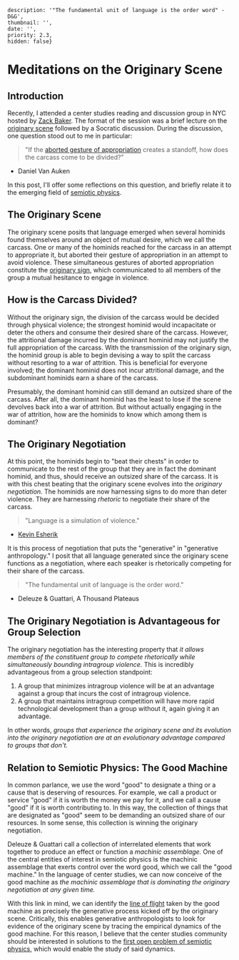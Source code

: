     description: '"The fundamental unit of language is the order word" - D&G',
    thumbnail: '',
    date: '',
    priority: 2.3,
    hidden: false}

# Meditations on the Originary Scene

## Introduction
Recently, I attended a center studies reading and discussion group in NYC hosted by [Zack Baker](https://twitter.com/zackabaker).
The format of the session was a brief lecture on the [originary scene](https://learn.generativeanthropology.com/wiki/Originary_Scene) followed by a Socratic discussion.
During the discussion, one question stood out to me in particular:

> "If the [aborted gesture of appropriation](https://learn.generativeanthropology.com/wiki/Aborted_Gesture_of_Appropriation) creates a standoff, how does the carcass come to be divided?"
- Daniel Van Auken

In this post, I'll offer some reflections on this question, and briefly relate it to the emerging field of [semiotic physics](/posts/semiotic-physics).

## The Originary Scene
The originary scene posits that language emerged when several hominids found themselves around an object of mutual desire, which we call the carcass.
One or many of the hominids reached for the carcass in an attempt to appropriate it, but aborted their gesture of appropriation in an attempt to avoid violence.
These simultaneous gestures of aborted appropriation constitute the [originary sign](https://learn.generativeanthropology.com/wiki/Aborted_Gesture_of_Appropriation), which communicated to all members of the group a mutual hesitance to engage in violence.

## How is the Carcass Divided?
Without the originary sign, the division of the carcass would be decided through physical violence; the strongest hominid would incapacitate or deter the others and consume their desired share of the carcass.
However, the attritional damage incurred by the dominant hominid may not justify the full appropriation of the carcass.
With the transmission of the originary sign, the hominid group is able to begin devising a way to split the carcass without resorting to a war of attrition.
This is beneficial for everyone involved; the dominant hominid does not incur attritional damage, and the subdominant hominids earn a share of the carcass.

Presumably, the dominant hominid can still demand an outsized share of the carcass.
After all, the dominant hominid has the least to lose if the scene devolves back into a war of attrition.
But without actually engaging in the war of attrition, how are the hominids to know which among them is dominant?

## The Originary Negotiation
At this point, the hominids begin to "beat their chests" in order to communicate to the rest of the group that they are in fact the dominant hominid, and thus, should receive an outsized share of the carcass.
It is with this chest beating that the originary scene evolves into the _originary negotiation._
The hominids are now harnessing signs to do more than deter violence.
They are harnessing _rhetoric_ to negotiate their share of the carcass.

> "Language is a simulation of violence."
- [Kevin Esherik](https://twitter.com/kev_esh)

It is this process of negotiation that puts the "generative" in "generative anthropology."
I posit that all language generated since the originary scene functions as a negotiation, where each speaker is rhetorically competing for their share of the carcass.

> "The fundamental unit of language is the order word."
- Deleuze \& Guattari, A Thousand Plateaus

## The Originary Negotiation is Advantageous for Group Selection
The originary negotiation has the interesting property that _it allows members of the constituent group to compete rhetorically while simultaneously bounding intragroup violence._
This is incredibly advantageous from a group selection standpoint:
1) A group that minimizes intragroup violence will be at an advantage against a group that incurs the cost of intragroup violence.
2) A group that maintains intragroup competition will have more rapid technological development than a group without it, again giving it an advantage.

In other words, _groups that experience the originary scene and its evolution into the originary negotiation are at an evolutionary advantage compared to groups that don't._

## Relation to Semiotic Physics: The Good Machine
In common parlance, we use the word "good" to designate a thing or a cause that is deserving of resources.
For example, we call a product or service "good" if it is worth the money we pay for it, and we call a cause "good" if it is worth contributing to.
In this way, the collection of things that are designated as "good" seem to be demanding an outsized share of our resources.
In some sense, this collection is winning the originary negotiation.

Deleuze \& Guattari call a collection of interrelated elements that work together to produce an effect or function a _machinic assemblage._
One of the central entities of interest in semiotic physics is the machinic assemblage that exerts control over the word good, which we call the "good machine."
In the language of center studies, we can now conceive of the good machine as _the machinic assemblage that is dominating the originary negotiation at any given time._

With this link in mind, we can identify the [line of flight](https://en.wikipedia.org/wiki/Line_of_flight) taken by the good machine as precisely the generative process kicked off by the originary scene.
Critically, this enables generative anthropologists to look for evidence of the originary scene by tracing the empirical dynamics of the good machine.
For this reason, I believe that the center studies community should be interested in solutions to the [first open problem of semiotic physics](/posts/semiotic-physics), which would enable the study of said dynamics.